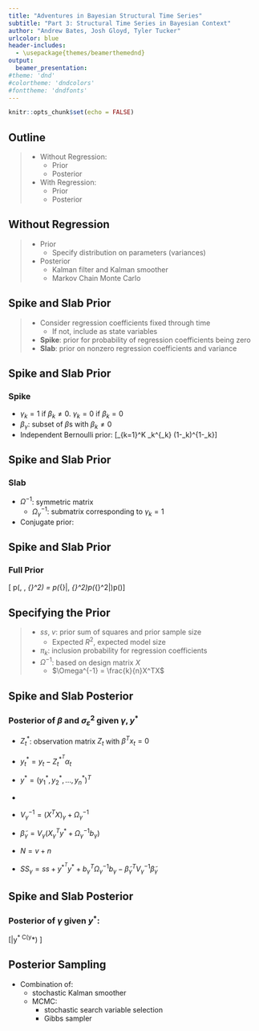 ```yaml
---
title: "Adventures in Bayesian Structural Time Series"
subtitle: "Part 3: Structural Time Series in Bayesian Context"
author: "Andrew Bates, Josh Gloyd, Tyler Tucker"
urlcolor: blue
header-includes:
  - \usepackage{themes/beamerthemednd}
output: 
  beamer_presentation:
#theme: 'dnd'
#colortheme: 'dndcolors'
#fonttheme: 'dndfonts'
---
```


```r
knitr::opts_chunk$set(echo = FALSE)
```

## Outline

> - Without Regression:
>      - Prior
>      - Posterior
> - With Regression:
>      - Prior
>      - Posterior
     
<!-- slide 3 -->

## Without Regression

> - Prior
>     - Specify distribution on parameters (variances)
> - Posterior
>     - Kalman filter and Kalman smoother
>     - Markov Chain Monte Carlo


<!-- slide 4 -->


## Spike and Slab Prior

> - Consider regression coefficients fixed through time
>     - If not, include as state variables
> - **Spike**: prior for probability of regression coefficients being zero
> - **Slab**: prior on nonzero regression coefficients and variance

<!-- slide 5 -->

## Spike and Slab Prior

### Spike

- $\gamma_k = 1$ if $\beta_k \neq 0$. $\gamma_k = 0$ if $\beta_k = 0$
- $\beta_{\gamma}$: subset of $\beta$s with $\beta_k \neq 0$
- Independent Bernoulli prior:
\[\gamma \sim \prod_{k=1}^K \pi_k^{\gamma_k} (1-\pi_k)^{1-\gamma_k}\]


<!-- slide 6 -->


## Spike and Slab Prior

### Slab

- $\Omega^{-1}$: symmetric matrix
    - $\Omega_{\gamma}^{-1}$: submatrix corresponding to $\gamma_k = 1$
- Conjugate prior:
\begin{align*}
&\beta_{\gamma}\big|\sigma_{\varepsilon}^2, \gamma \sim N(b_{\gamma}, \sigma_{\varepsilon}^2\Omega_{\gamma}) 
& \frac{1}{\sigma_{\varepsilon}^2}\big|\gamma \sim \mathrm{Gamma}\left(\frac{v}{2}, \frac{ss}{2}\right)
\end{align*}


<!-- slide 7 -->


## Spike and Slab Prior

### Full Prior

\[ p(\beta, \gamma, \sigma_{\varepsilon}^2) = p(\beta_{\gamma}|\gamma, \sigma_{\varepsilon}^2)p(\sigma_{\varepsilon}^2|\gamma)p(\gamma)\]


<!-- slide 8 -->

## Specifying the Prior

> - $ss$, $v$: prior sum of squares and prior sample size
>     - Expected $R^2$, expected model size
> - $\pi_k$: inclusion probability for regression coefficients
> - $\Omega^{-1}$: based on design matrix $X$
>     - $\Omega^{-1} = \frac{k}{n}X^TX$


<!-- slide 9 -->


## Spike and Slab Posterior

### Posterior of $\beta$ and $\sigma_{\varepsilon}^2$ given $\gamma, y^*$

- $Z_t^*$: observation matrix $Z_t$ with $\beta^Tx_t = 0$
- $y_t^* = y_t - Z_t^{*^T}\alpha_t$
- $y^* = (y_1^*, y_2^*, \ldots, y_n^*)^T$

- \begin{align*}
&\beta_{\gamma}\big|\sigma_{\varepsilon}, \gamma, y^* \sim N(\tilde{\beta}_{\gamma}, \sigma_{\varepsilon}^2V_{\gamma})
& \frac{1}{\sigma_{\varepsilon}^2}\big|\gamma,y^* \sim \mathrm{Gamma}\left(\frac{N}{2}, \frac{SS_{\gamma}}{2}\right)
\end{align*}
- $V_{\gamma}^{-1} = (X^TX)_{\gamma} + \Omega_{\gamma}^{-1}$
- $\tilde{\beta}_{\gamma} = V_{\gamma}(X_{\gamma}^Ty^* + \Omega_{\gamma}^{-1} b_{\gamma})$
- $N = v + n$
- $SS_{\gamma} = ss + y^{*^T} y^* + b_{\gamma}^T\Omega_{\gamma}^{-1}b_{\gamma} - \tilde{\beta}_{\gamma}^TV_{\gamma}^{-1}\tilde{\beta}_{\gamma}$


<!-- slide 10 -->

## Spike and Slab Posterior

### Posterior of $\gamma$ given $y^*$:
\[\gamma\big|y^* \sim C(y^*) \frac{|\Omega_{\gamma}^{-1}|^{1/2}}{|V_{\gamma}^{-1}|^{1/2}} \frac{p(\gamma)}{SS_{\gamma}^{N/2 - 1}}\]


<!-- slide 11 -->

## Posterior Sampling

- Combination of:
    - stochastic Kalman smoother
    - MCMC:
        - stochastic search variable selection
        - Gibbs sampler

